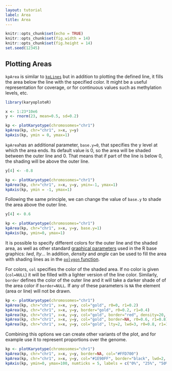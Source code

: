 ```yaml
---
layout: tutorial
label: Area
title: Area
---
```



```r
knitr::opts_chunk$set(echo = TRUE)
knitr::opts_chunk$set(fig.width = 14)
knitr::opts_chunk$set(fig.height = 14)
set.seed(12345)
```

## Plotting Areas

`kpArea` is similar to [`kpLines`]({{ site.baseurl }}{% link Tutorial/Area/Area.md %})
but in addition to plotting the defined line, it fills the area below the line 
with the specified color. It might be a useful representation for coverage, 
or for continuous values such as methylation levels, etc. 


```r

library(karyoploteR)

x <- 1:23*10e6
y <- rnorm(23, mean=0.5, sd=0.2)

kp <- plotKaryotype(chromosomes="chr1")
kpArea(kp, chr="chr1", x=x, y=y)
kpAxis(kp, ymin = 0, ymax=1)

```

`kpArea`has an additional parameter, `base.y=0`, that specifies the y level at 
which the area ends. Its default value is 0, so the area will be shaded between
the outer line and 0. That means that if part of the line is below 0, the 
shading will be above the outer line.

```r

y[4] <- -0.8

kp <- plotKaryotype(chromosomes="chr1")
kpArea(kp, chr="chr1", x=x, y=y, ymin=-1, ymax=1)
kpAxis(kp, ymin = -1, ymax=1)

```

Following the same principle, we can change the value of `base.y` to shade the
area above the outer line.


```r

y[4] <- 0.6

kp <- plotKaryotype(chromosomes="chr1")
kpArea(kp, chr="chr1", x=x, y=y, base.y=1)
kpAxis(kp, ymin=0, ymax=1)


```

It is possible to specify different colors for the outer line and the shaded
area, as well as other standard 
[graphical parameters](https://www.rdocumentation.org/packages/graphics/topics/par)
used in the R base graphics: _lwd_, _lty_... In addition, _density_ and _angle_
can be used to fill the area with shading lines as in the 
[`polygon` function](http://stat.ethz.ch/R-manual/R-devel/library/graphics/html/polygon.html).

For colors, `col` specifies the color of the shaded area. If no color is given 
(`col=NULL`) it will be filled with a lighter version of the line color. 
Similarly, `border` defines the color of the outer line and it will take a 
darker shade of of the area color if `border=NULL`. If any of these parameters
is `NA` the element (area or line) will not be drawn.


```r


kp <- plotKaryotype(chromosomes="chr1")
kpArea(kp, chr="chr1", x=x, y=y, col="gold", r0=0, r1=0.2)
kpArea(kp, chr="chr1", x=x, y=y, border="gold", r0=0.2, r1=0.4)
kpArea(kp, chr="chr1", x=x, y=y, col="gold", border="red", density=20, r0=0.4, r1=0.6)
kpArea(kp, chr="chr1", x=x, y=y, col="gold", border=NA, r0=0.6, r1=0.8)
kpArea(kp, chr="chr1", x=x, y=y, col="gold", lty=2, lwd=3, r0=0.8, r1=1)

```


Combining this options we can create other variants of the plot, and 
for example use it to represent proportions over the genome.

```r


kp <- plotKaryotype(chromosomes="chr1")
kpArea(kp, chr="chr1", x=x, y=y, border=NA, col="#FFD700")
kpArea(kp, chr="chr1", x=x, y=y, col="#1E90FF", border="black", lwd=2, base.y=1)
kpAxis(kp, ymin=0, ymax=100, numticks = 5, labels = c("0%", "25%", "50%", "75%", "100%"))

```



